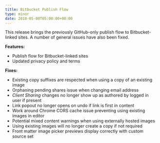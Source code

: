 ```yaml
---
title: Bitbucket Publish Flow
type: minor
date: 2018-05-08T05:00:00+00:00
---
```


This release brings the previously GitHub-only publish flow to Bitbucket-linked sites. A number of general issues have also been fixed.

**Features:**

* Publish flow for Bitbucket-linked sites
* Updated privacy policy and terms

**Fixes:**

* Existing copy suffixes are respected when using a copy of an existing image
* Orphaning pending shares issue when changing email address
* *Client Sharing* changes no longer show up as authored by logged in user if present
* Link popout no longer opens on undo if link is first in content
* Work around Chrome CORS cache issue preventing using existing images in editor
* Potential mixed content warnings when using externally hosted images
* Using existing images will no longer create a copy if not required
* Front matter image picker previews display correctly with custom source set